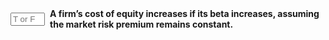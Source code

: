 ::: {.question-block}

<form onsubmit="event.preventDefault(); checkAnswerBox('module4_tf_q46','T')" style="display: flex; align-items: center; gap: 8px;">
<input type="text" id="module4_tf_q46" name="module4_tf_q46" maxlength="1" placeholder="T or F" style="width: 55px;" data-correct-answer="T" /> 
<label for="module4_tf_q46"><strong>A firm’s cost of equity increases if its beta increases, assuming the market risk premium remains constant.</strong></label>
</form>

<div id="feedback-module4_tf_q46" class="feedback" data-status="" style="display:none;">
The sentence is TRUE. Higher beta raises the firm’s sensitivity to market movements, increasing the required return.
</div>

:::
